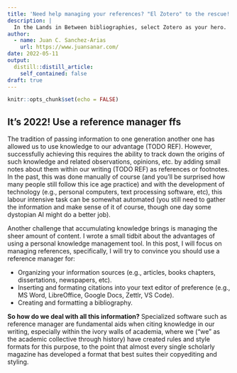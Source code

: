 ```yaml
---
title: 'Need help managing your references? "El Zotero" to the rescue!'
description: |
  In the Lands in Between bibliographies, select Zotero as your hero.
author:
  - name: Juan C. Sanchez-Arias
    url: https://www.juansanar.com/
date: 2022-05-11
output:
  distill::distill_article:
    self_contained: false
draft: true
---
```



```r
knitr::opts_chunk$set(echo = FALSE)
```

## It's 2022! Use a reference manager ffs

The tradition of passing information to one generation another one has allowed us to use knowledge to our advantage (TODO REF). However, successfully achieving this requires the ability to track down the origins of such knowledge and related observations, opinions, etc. by adding small notes about them within our writing (TODO REF) as references or footnotes. In the past, this was done manually of course (and you'll be surprised how many people still follow this ice age practice) and with the development of technology (e.g., personal computers, text processing software, etc), this labour intensive task can be somewhat automated (you still need to gather the information and make sense of it of course, though one day some dystopian AI might do a better job).

Another challenge that accumulating knowledge brings is managing the sheer amount of content. I wrote a small tidbit about the advantages of using a personal knowledge management tool. In this post, I will focus on managing references, specifically, I will try to convince you should use a reference manager for:

- Organizing your information sources (e.g., articles, books chapters, dissertations, newspapers, etc).
- Inserting and formating citations into your text editor of preference (e.g., MS Word, LibreOffice, Google Docs, Zettlr, VS Code).
- Creating and formatting a bibliography.



**So how do we deal with all this information?**
Specialized software such as reference manager are fundamental aids when citing knowledge in our writing, especially within the ivory walls of academia, where we ("we" as the academic collective through history) have created rules and style formats for this purpose, to the point that almost every single scholarly magazine has developed a format that best suites their copyediting and styling.